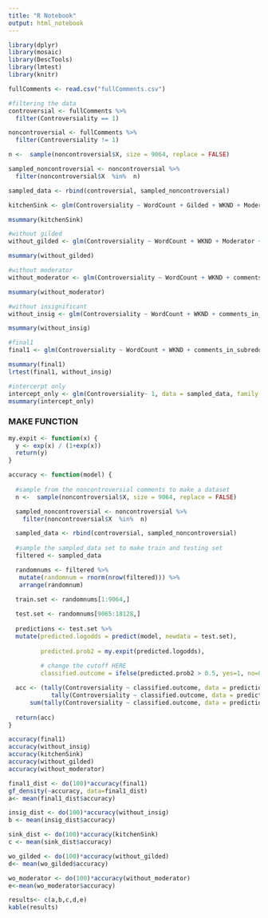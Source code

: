 ```yaml
---
title: "R Notebook"
output: html_notebook
---
```




```r
library(dplyr)
library(mosaic)
library(DescTools)
library(lmtest)
library(knitr)
```


```r


fullComments <- read.csv("fullComments.csv")

#filtering the data 
controversial <- fullComments %>% 
  filter(Controversiality == 1)

noncontroversial <- fullComments %>% 
  filter(Controversiality != 1) 

n <-  sample(noncontroversial$X, size = 9064, replace = FALSE)

sampled_noncontroversial <- noncontroversial %>% 
  filter(noncontroversial$X  %in%  n)

sampled_data <- rbind(controversial, sampled_noncontroversial)


```


```r
kitchenSink <- glm(Controversiality ~ WordCount + Gilded + WKND + Moderator + comments_in_subreddit + SentimentQDAP + SentimentGI + SentimentLM + SentimentHE + subreddit_scaled_total_mean + subreddit_diff_QDAP + subreddit_diff_LM +  relative_sentiment_diff, data = sampled_data, family = "binomial")

msummary(kitchenSink)

#without gilded
without_gilded <- glm(Controversiality ~ WordCount + WKND + Moderator + comments_in_subreddit + SentimentQDAP + SentimentGI + SentimentLM + SentimentHE + subreddit_scaled_total_mean + subreddit_diff_QDAP + subreddit_diff_LM +  relative_sentiment_diff, data = sampled_data, family = "binomial")

msummary(without_gilded)

#without moderator
without_moderator <- glm(Controversiality ~ WordCount + WKND + comments_in_subreddit + + SentimentQDAP + SentimentGI + SentimentLM + SentimentHE + subreddit_scaled_total_mean + subreddit_diff_QDAP + subreddit_diff_LM +  relative_sentiment_diff, data = sampled_data, family = "binomial")

msummary(without_moderator)

#without insignificant 
without_insig <- glm(Controversiality ~ WordCount + WKND + comments_in_subreddit + SentimentQDAP + SentimentGI + subreddit_scaled_total_mean + subreddit_diff_QDAP + subreddit_diff_LM +  relative_sentiment_diff, data = sampled_data, family = "binomial")

msummary(without_insig)

#final1
final1 <- glm(Controversiality ~ WordCount + WKND + comments_in_subreddit + SentimentQDAP + SentimentGI + subreddit_scaled_total_mean + subreddit_diff_QDAP , data = sampled_data, family = "binomial")

msummary(final1)
lrtest(final1, without_insig)

#intercerpt only
intercept_only <- glm(Controversiality~ 1, data = sampled_data, family = "binomial")
msummary(intercept_only)
```

### MAKE FUNCTION
```r
my.expit <- function(x) {
  y <- exp(x) / (1+exp(x))
  return(y)
}

accuracy <- function(model) {
  
  #sample from the noncontroversial comments to make a dataset
  n <-  sample(noncontroversial$X, size = 9064, replace = FALSE)

  sampled_noncontroversial <- noncontroversial %>% 
    filter(noncontroversial$X  %in%  n)

  sampled_data <- rbind(controversial, sampled_noncontroversial)
  
  #sample the sampled_data set to make train and testing set
  filtered <- sampled_data

  randomnums <- filtered %>%
   mutate(randomnum = rnorm(nrow(filtered))) %>%
   arrange(randomnum) 
  
  train.set <- randomnums[1:9064,]

  test.set <- randomnums[9065:18128,]
  
  predictions <- test.set %>% 
  mutate(predicted.logodds = predict(model, newdata = test.set),
         
         predicted.prob2 = my.expit(predicted.logodds),
         
         # change the cutoff HERE
         classified.outcome = ifelse(predicted.prob2 > 0.5, yes=1, no=0))

  acc <- (tally(Controversiality ~ classified.outcome, data = predictions)[1,1] + 
            tally(Controversiality ~ classified.outcome, data = predictions)[2,2]) /
      sum(tally(Controversiality ~ classified.outcome, data = predictions))
  
  return(acc)
}
```



```r
accuracy(final1)
accuracy(without_insig)
accuracy(kitchenSink)
accuracy(without_gilded)
accuracy(without_moderator)

final1_dist <- do(100)*accuracy(final1)
gf_density(~accuracy, data=final1_dist)
a<- mean(final1_dist$accuracy)

insig_dist <- do(100)*accuracy(without_insig)
b <- mean(insig_dist$accuracy)

sink_dist <- do(100)*accuracy(kitchenSink)
c <- mean(sink_dist$accuracy)

wo_gilded <- do(100)*accuracy(without_gilded)
d<- mean(wo_gilded$accuracy)

wo_moderator <- do(100)*accuracy(without_moderator)
e<-mean(wo_moderator$accuracy)

results<- c(a,b,c,d,e)
kable(results)
```


